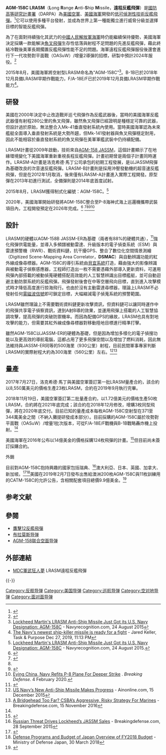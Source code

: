 {{noteTA
|G1=Military
}}
{{Infobox Weapon
|is_missile=yes
|name= AGM-158C
|image= File:A LRASM at NAS Patuxent River 2015 Aug. 12, 2015.jpg
|image_size= 300px
|caption=
|origin= {{USA}}
|type= [[反艦飛彈|反艦飛彈]]
|used_by= [[美國海軍|美國海軍]]<br>[[美國空軍|美國空軍]]<br>[[澳大利亞皇家空軍|澳大利亞皇家空軍]]
|manufacturer= [[洛克希德·馬丁|洛克希德·馬丁]]
|unit_cost={{US$|3,960,000}}(FY 2021)<ref name=theDrive>{{cite web | title=Here Is What Each Of The Pentagon's Air-Launched Missiles And Bombs Actually Cost | url=https://www.thedrive.com/the-war-zone/32277/here-is-what-each-of-the-pentagons-air-launched-missiles-and-bombs-actually-cost | accessdate=15 Feb 2020 | archive-date=2020-09-24 | archive-url=https://web.archive.org/web/20200924080442/https://www.thedrive.com/the-war-zone/32277/here-is-what-each-of-the-pentagons-air-launched-missiles-and-bombs-actually-cost | dead-url=no }}</ref> <br>
300萬美元(FY 2019)<ref>{{Cite web |url=https://www.secnav.navy.mil/fmc/fmb/Documents/20pres/WPN_Book.pdf |title=存档副本 |accessdate=2020-01-27 |archive-date=2019-05-13 |archive-url=https://web.archive.org/web/20190513080119/https://www.secnav.navy.mil/fmc/fmb/Documents/20pres/WPN_Book.pdf |dead-url=no }}</ref>
|propellant=
|production_date= 2018 -
|number=預計410枚(FY 2025) <ref>https://fas.org/sgp/crs/weapons/R45996.pdf {{Wayback|url=https://fas.org/sgp/crs/weapons/R45996.pdf |date=20200713213709 }} Precision-Guided Munitions: Background and
Issues for Congress</ref>
|service= 2018年～ <ref name=EOC></ref>
|engine=
|weight=
|length=
|height=
|diameter=
|wingspan=
|speed=
|vehicle_range=
*空射型
{{convert|930|km|mi|abbr=on}}+<ref>[https://www.chinatimes.com/realtimenews/20191230003448-260417?chdtv 美軍AGM-158C遠程反艦飛彈 射程960公里] {{Wayback|url=https://www.chinatimes.com/realtimenews/20191230003448-260417?chdtv |date=20191231195848 }}2019/12/30 中時電子報 記者江飛宇</ref>
|ceiling=
|altitude=
|filling=1,000 lb blast-fragmentation penetrator<ref>[http://www.navyrecognition.com/index.php?option=com_content&task=view&id=1141 Lockheed Martin Completes Captive Carry Tests with LRASM] {{Wayback|url=http://www.navyrecognition.com/index.php?option=com_content&task=view&id=1141 |date=20140222174107 }} - Navyrecognition.com, 12 July 2013</ref>
|guidance=
|detonation=
|launch_platform=
[[F/A-18大黃蜂戰鬥攻擊機|F/A-18大黃蜂戰鬥攻擊機]]<ref name=EOC></ref><br />
[[B-1槍騎兵戰略轟炸機|B-1槍騎兵戰略轟炸機]]<ref name=EOC></ref><br/>
[[Mk_41垂直發射系統|Mk 41垂直發射系統]]<ref>{{Cite web |url=https://www.lockheedmartin.com/en-us/products/long-range-anti-ship-missile.html |title=Long Range Anti-Ship Missile (LRASM) |accessdate=2020-09-11 |archive-date=2020-08-14 |archive-url=https://web.archive.org/web/20200814081206/https://www.lockheedmartin.com/en-us/products/long-range-anti-ship-missile.html |dead-url=no }}</ref><br />
}}

'''AGM-158C LRASM'''（'''L'''ong '''R'''ange '''A'''nti-'''S'''hip '''M'''issile，'''遠程反艦飛彈'''）是[[國防高等研究計畫署|國防高等研究計畫署]]（DARPA）為[[美國空軍|美國空軍]]、[[美國海軍|美國海軍]]開發的[[低可偵測性技術|低可偵測性技術]][[反艦飛彈|反艦飛彈]]。<ref>{{cite web |url=http://www.darpa.mil/Our_Work/TTO/Programs/LRASM/Long_Range_Anti-Ship_Missile.aspx |accessdate=2011-04-27 |title=DARPA - Tactical Technology Office (TTO) |date=2010-05-21 |deadurl=yes |archiveurl=https://web.archive.org/web/20110412212457/http://www.darpa.mil/Our_Work/TTO/Programs/LRASM/Long_Range_Anti-Ship_Missile.aspx |archivedate=2011-04-12 }}</ref>它可以使用多種平台發射，並成為世界上第一種能獨立進行威脅分級並選擇目標的智能反艦飛彈。

為了在面對持續強化其武力的[[中國人民解放軍海軍|中國人民解放軍海軍]]時仍能繼續保持優勢，美國海軍決定採購一款能解決[[AGM-84魚叉反艦飛彈|魚叉飛彈]]生存性低落與射程不足問題的先進反艦飛彈，藉此終結冷戰後美軍長期擱置反艦飛彈性能不足的問題。海軍遠程反艦飛彈服役後還會進行下一代攻勢對平面戰（OASuW）/增量2導彈的招標，研製中預計2024年服役。<ref name="newsusni13march14">{{cite web |url=http://news.usni.org/2014/03/13/navy-hold-contest-new-anti-surface-missile |title=Navy to Hold Contest for New Anti-Surface Missile |last1=Majumdar |first1=Dave |date=13 March 2014 |website=usni.org |publisher=U.S. NAVAL INSTITUTE |accessdate=13 March 2014 |archive-date=2014-03-13 |archive-url=https://web.archive.org/web/20140313204447/http://news.usni.org/2014/03/13/navy-hold-contest-new-anti-surface-missile |dead-url=no }}</ref>

2015年8月，美國海軍將空射型LRASM命名為“AGM-158C”<ref>[http://www.navyrecognition.com/index.php?option=com_content&task=view&id=3034 Lockheed Martin's LRASM Anti-Ship Missile Just Got its U.S. Navy Designation: AGM-158C] {{Wayback|url=http://www.navyrecognition.com/index.php?option=com_content&task=view&id=3034 |date=20150831024133 }} - Navyrecognition.com, 24 August 2015</ref>。B-1B已於2018年12月具備LRASM早期作戰能力，F/A-18E/F已於2019年12月具備LRASM早期作戰能力<ref name=EOC>[https://www.businessinsider.com/new-navy-long-range-anti-ship-missile-ready-for-fight-2019-12 The Navy's newest ship-killer missile is ready for a fight] {{Wayback|url=https://www.businessinsider.com/new-navy-long-range-anti-ship-missile-ready-for-fight-2019-12 |date=20200101034520 }} - Jared Keller, Task & Purpose Dec 27, 2019, 11:13 PM</ref>。

==研發==
美國在2000年決定中止改造戰斧巡弋飛彈作為反艦武器後，當時的美國海軍反艦武器僅有射程280公里的魚叉飛彈，雖然魚叉飛彈已經證明是種穩定可靠的武器，但設計過於原始，無法整合入Mk-41垂直發射系統內使用。當時美國海軍認為未來艦艇全面導入垂直發射系統是大勢所趨，但Mk-141發射器與魚叉飛彈穩定耐用，因此不能相容於垂直發射系統的魚叉飛彈在美軍軍艦武裝中仍持續配備。

LRASM計畫從2009年啟動，技術來自[[AGM-158_JASSM|AGM-158 JASSM]]，這個計畫顯示了在地緣環境變化下美國海軍重新重視長程反艦飛彈。計畫初期曾是兩個子計畫同時運作。LRASM-A計畫是洛克希德·馬丁公司承包的初期工程發展，是以JASSM飛彈為基礎改良的次音速反艦飛彈。LRASM-B計畫則是採用沖壓發動機的超音速反艦飛彈，但是在2012年1月取消，後來僅有LRASM-A計畫進入實際工程開發。原型彈在2013年初進行測試，全備彈則是2014年底首度試射。

2015年8月，LRASM獲得制式化編號：AGM-158C。<ref>[http://www.navyrecognition.com/index.php?option=com_content&task=view&id=3034 Lockheed Martin's LRASM Anti-Ship Missile Just Got its U.S. Navy Designation: AGM-158C] {{Wayback|url=http://www.navyrecognition.com/index.php?option=com_content&task=view&id=3034 |date=20150831024133 }} - Navyrecognition.com, 24 August 2015.</ref>

2020年，美國海軍開始研發將AGM-158C整合至P-8海神式海上巡邏機攜帶武裝項目內，工程開發預定在2026年完成。<ref>{{Cite web |url=https://www.militaryaerospace.com/computers/article/16726716/air-force-asks-lockheed-martin-to-build-three-more-lrasm-antiship-missile-systems-for-highpriority-targets |title=存档副本 |access-date=2021-02-16 |archive-date=2021-03-08 |archive-url=https://web.archive.org/web/20210308162853/https://www.militaryaerospace.com/computers/article/16726716/air-force-asks-lockheed-martin-to-build-three-more-lrasm-antiship-missile-systems-for-highpriority-targets }}</ref> <ref name="newsthedrive20200203">{{cite news |last1=Trevithick |first1=Joseph |title=Navy To Greatly Expand P-8 Poseidon's Mission With New Missiles, Mines, Bombs, And Decoys |url=https://www.thedrive.com/the-war-zone/32071/navy-to-greatly-expand-p-8-poseidons-mission-with-new-missiles-mines-bombs-and-decoys |access-date=27 December 2020 |work=The Drive |date=February 3, 2020 |archive-date=2021-03-23 |archive-url=https://web.archive.org/web/20210323182539/https://www.thedrive.com/the-war-zone/32071/navy-to-greatly-expand-p-8-poseidons-mission-with-new-missiles-mines-bombs-and-decoys }}</ref><ref name="newsthedrive20200203" /><ref>{{Cite web |url=https://www.navalnews.com/naval-news/2020/05/navair-progressing-towards-lrasm-integration-on-p-8a-mpa/ |title=存档副本 |access-date=2021-02-16 |archive-date=2021-03-08 |archive-url=https://web.archive.org/web/20210308121840/https://www.navalnews.com/naval-news/2020/05/navair-progressing-towards-lrasm-integration-on-p-8a-mpa/ }}</ref><ref>[https://breakingdefense.com/2020/02/eying-china-navy-refits-p-8-plane-for-deeper-strike/ Eying China, Navy Refits P-8 Plane For Deeper Strike] {{Wayback|url=https://breakingdefense.com/2020/02/eying-china-navy-refits-p-8-plane-for-deeper-strike/ |date=20210427192124 }}. ''Breaking Defense''. 4 February 2020.</ref>

==設計==
LRASM的硬體以AGM-158B JASSM-ER為基礎（兩者有88%的硬體共通），<ref name="avweek">{{cite web|url=http://aviationweek.com/combat-aircraft/us-navy-s-new-weapons-extend-reach-future-sea-battles|accessdate=2016-11-22|title=U.S. Navy’s New Weapons Extend Reach For Future Sea Battles|date=2016-11-22|archive-date=2016-11-23|archive-url=https://web.archive.org/web/20161123060700/http://aviationweek.com/combat-aircraft/us-navy-s-new-weapons-extend-reach-future-sea-battles}}</ref>強化飛彈供電能量，並導入多頻譜被動雷達、升級版本的電子偵查系統（ESM）與雷達預警機（RWR）、戰術資料鏈，抗干擾GPS、整合了數位化空間情景測繪（Digitized Scene-Mapping Area Correlator，'''DSMAC'''）與自動{{link-en|地形輪廓匹配|TERCOM}}辨識功能的紅外線成像尋標器。AGM-158C的導引系統由[[貝宜系統|貝宜系統]]打造，藉由強大的影像辨識與被動電子偵察感應器，工程師打造出一枚不需要憑藉外部導入更新資料，可運用飛彈內部搭載的被動偵蒐硬體搭配高效能的人工智慧辨識出目標艦艇，並可自動迴避主動防禦系統的反艦飛彈。飛彈發射後會在中等空層飛向目標，直到進入攻擊模式時才降低高度進行掠海飛行。也由於沒有主動雷達尋標器，理論上LRASM不必發射任何[[電磁波|電磁波]][[訊號_(資訊理論)|信號]]即可鎖定目標，大幅縮減電子偵蒐系統的預警範圍。

LRASM雖然理論上不需要戰術資料鏈更新攻擊資訊，但資料鏈可以讓同時運作中的飛彈共享電子偵察資訊，達到A射B導的效果，並運用飛彈上搭載的人工智慧協調攻擊，提高飛彈的突破防禦機率。而因為配備GPS的緣故，LRASM也具有對地攻擊的能力，但需要其紅外線成像尋標器對移動陸地目標進行精準打擊。

雖然AGM-158C以JASSM-ER的硬體為基礎，但是因為增加多樣化的電子偵搜功能以及更高效的導航電腦，這都占用了更多飛彈空間以及增加了燃料消耗，因此無法維持與JASSM-ER同等的500海里（930公里）射程，目前民間軍事專家判斷LRASM的實際射程大約為300海里（560公里）左右。<ref>[http://www.ainonline.com/aviation-news/defense/2015-12-15/us-navys-new-anti-ship-missile-makes-progress US Navy’s New Anti-Ship Missile Makes Progress] {{Wayback|url=http://www.ainonline.com/aviation-news/defense/2015-12-15/us-navys-new-anti-ship-missile-makes-progress |date=20180414010702 }} - Ainonline.com, 15 December 2015</ref><ref>[http://breakingdefense.com/2016/11/a-bridgehead-too-far-csbas-aggressive-risky-strategy-for-marines/ A Bridgehead Too Far? CSBA’s Aggressive, Risky Strategy For Marines] {{Wayback|url=http://breakingdefense.com/2016/11/a-bridgehead-too-far-csbas-aggressive-risky-strategy-for-marines/ |date=20180414011026 }} - Breakingdefense.com, 15 November 2016</ref>

==量產==
2017年7月27日，洛克希德·馬丁與美國空軍簽訂第一批LRASM量產合約，該合約以8,550萬美元的價格生產23枚LRASM，合約在2019年9月執行完畢。

2018年11月19日，美國空軍簽訂第二批量產合約，以1.72億美元的價格生產50枚LRASM，合約將在2021年底完成；該合約在2018年12月修改，增購3枚同型飛彈，將在2020年底交付。目前已知的量產成本每枚AGM-158C空射型在371至344萬美金之間（不納入攤提研發成本部分）。目前採購的AGM-158C屬於攻勢對平面戰（OASuW）/增量1批次版本，可從F/A-18E/F戰機與B-1B戰略轟炸機上投射。<ref name="newsusni13march14"/>

美國海軍在2016年公布以14億美金的價格採購124枚飛彈的計畫。<ref name="avweek2">{{cite web|url=http://aviationweek.com/combat-aircraft/us-navy-s-new-weapons-extend-reach-future-sea-battles|accessdate=2016-11-22|title=U.S. Navy’s New Weapons Extend Reach For Future Sea Battles|date=2016-11-22|archive-date=2016-11-23|archive-url=https://web.archive.org/web/20161123060700/http://aviationweek.com/combat-aircraft/us-navy-s-new-weapons-extend-reach-future-sea-battles|dead-url=no}}</ref>但目前尚未簽訂採購合約。

;外銷
目前對AGM-158C抱持興趣的國家包括瑞典、<ref>[http://breakingdefense.com/2015/09/russian-a2ad-threat-drives-lockheeds-jassm-sales/ Russian Threat Drives Lockheed’s JASSM Sales] {{Wayback|url=http://breakingdefense.com/2015/09/russian-a2ad-threat-drives-lockheeds-jassm-sales/ |date=20151008162233 }} - Breakingdefense.com, 28 September 2015</ref>澳大利亞、日本、英國、加拿大、新加坡。<ref>{{Cite web|url=http://australianaviation.com.au/2016/08/australia-shows-interest-in-lrasm-anti-ship-missile/|title=Australia shows interest in LRASM anti-ship missile|last=Frawley|first=Gerard|date=17 August 2016|website=Australian Aviation|publisher=|access-date=22 August 2016|archive-date=2020-03-01|archive-url=https://web.archive.org/web/20200301011531/https://australianaviation.com.au/2016/08/australia-shows-interest-in-lrasm-anti-ship-missile/|dead-url=no}}</ref><ref>[http://www.mod.go.jp/e/d_budget/pdf/300329.pdf Defense Programs and Budget of Japan Overview of FY2018 Budget] {{Wayback|url=http://www.mod.go.jp/e/d_budget/pdf/300329.pdf |date=20190903090243 }} - Ministry of Defense Japan, 30 March 2018</ref>美國在2019年2月7日發布出售給澳洲200枚AGM-158C與11枚訓練用的CATM-158C的允許公告，含相關配套項目總價9.9億美金。<ref>{{Cite web|url=https://dsca.mil/major-arms-sales/australia-long-range-anti-ship-missiles-lrasms|title=Australia – Long Range Anti-Ship Missiles (LRASMs)|date=2 February 2020|website={{link-en|Defense Security Cooperation Agency|美國國防安全合作局}}|access-date=9 February 2020|archive-date=2020-02-10|archive-url=https://web.archive.org/web/20200210121602/https://dsca.mil/major-arms-sales/australia-long-range-anti-ship-missiles-lrasms|dead-url=yes}}</ref>

== 参考文献 ==
{{Reflist|2}}

==參閱==
*[[鷹擊12反艦飛彈|鷹擊12反艦飛彈]]
*[[布拉莫斯导弹|布拉莫斯导弹]]
*[[AGM-158联合空面导弹|AGM-158联合空面导弹]]

== 外部連結 ==
{{Commons category|Long Range Anti-Ship Missile}}
* [http://www.mdc.idv.tw/mdc/navy/usanavy/lrasm.htm MDC軍武狂人夢]{{Wayback|url=http://www.mdc.idv.tw/mdc/navy/usanavy/lrasm.htm |date=20150406011340 }} LRASM遠程反艦飛彈
{{-}}
{{US_missiles|state=collapsed}}

[[Category:反舰导弹|Category:反舰导弹]]
[[Category:美国导弹|Category:美国导弹]]
[[Category:巡航导弹|Category:巡航导弹]]
[[Category:空对地导弹|Category:空对地导弹]]
[[Category:面对面导弹|Category:面对面导弹]]